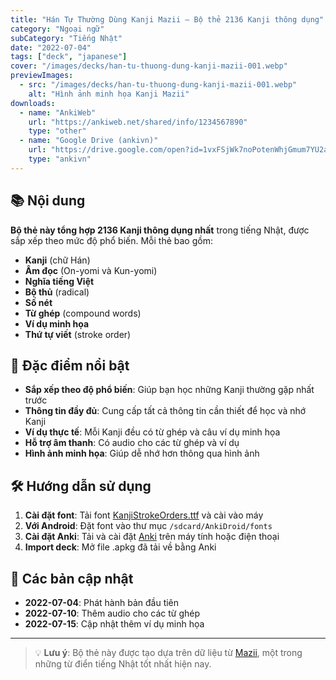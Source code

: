 ```yaml
---
title: "Hán Tự Thường Dùng Kanji Mazii – Bộ thẻ 2136 Kanji thông dụng"
category: "Ngoại ngữ"
subCategory: "Tiếng Nhật"
date: "2022-07-04"
tags: ["deck", "japanese"]
cover: "/images/decks/han-tu-thuong-dung-kanji-mazii-001.webp"
previewImages:
  - src: "/images/decks/han-tu-thuong-dung-kanji-mazii-001.webp"
    alt: "Hình ảnh minh họa Kanji Mazii"
downloads:
  - name: "AnkiWeb"
    url: "https://ankiweb.net/shared/info/1234567890"
    type: "other"
  - name: "Google Drive (ankivn)"
    url: "https://drive.google.com/open?id=1vxFSjWk7noPotenWhjGmum7YU2a00ltz&usp=drive_fs"
    type: "ankivn"
---
```



## 📚 **Nội dung**

**Bộ thẻ này tổng hợp 2136 Kanji thông dụng nhất** trong tiếng Nhật, được sắp xếp theo mức độ phổ biến. Mỗi thẻ bao gồm:

- **Kanji** (chữ Hán)
- **Âm đọc** (On-yomi và Kun-yomi)
- **Nghĩa tiếng Việt**
- **Bộ thủ** (radical)
- **Số nét**
- **Từ ghép** (compound words)
- **Ví dụ minh họa**
- **Thứ tự viết** (stroke order)

## 🎯 **Đặc điểm nổi bật**

- **Sắp xếp theo độ phổ biến**: Giúp bạn học những Kanji thường gặp nhất trước
- **Thông tin đầy đủ**: Cung cấp tất cả thông tin cần thiết để học và nhớ Kanji
- **Ví dụ thực tế**: Mỗi Kanji đều có từ ghép và câu ví dụ minh họa
- **Hỗ trợ âm thanh**: Có audio cho các từ ghép và ví dụ
- **Hình ảnh minh họa**: Giúp dễ nhớ hơn thông qua hình ảnh

## 🛠️ **Hướng dẫn sử dụng**

1. **Cài đặt font**: Tải font [KanjiStrokeOrders.ttf](http://www.nihilist.org.uk/) và cài vào máy
2. **Với Android**: Đặt font vào thư mục `/sdcard/AnkiDroid/fonts`
3. **Cài đặt Anki**: Tải và cài đặt [Anki](https://apps.ankiweb.net/) trên máy tính hoặc điện thoại
4. **Import deck**: Mở file .apkg đã tải về bằng Anki

## 📅 **Các bản cập nhật**

- **2022-07-04**: Phát hành bản đầu tiên
- **2022-07-10**: Thêm audio cho các từ ghép
- **2022-07-15**: Cập nhật thêm ví dụ minh họa

---

> 💡 **Lưu ý**: Bộ thẻ này được tạo dựa trên dữ liệu từ [Mazii](https://mazii.net/), một trong những từ điển tiếng Nhật tốt nhất hiện nay.